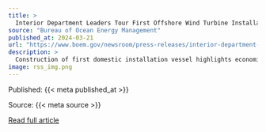 ```yaml
---
title: >
  Interior Department Leaders Tour First Offshore Wind Turbine Installation Vessel
source: "Bureau of Ocean Energy Management"
published_at: 2024-03-21
url: "https://www.boem.gov/newsroom/press-releases/interior-department-leaders-tour-first-offshore-wind-turbine-installation"
description: >
  Construction of first domestic installation vessel highlights economic opportunities of a robust U.S. offshore wind industry.
image: rss_img.png
---
```



  Published: {{< meta published_at >}}
  

  Source: {{< meta source >}}
  

  [Read full article]({{< meta url >}}){target='blank'}
  

